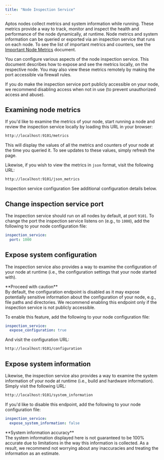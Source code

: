 ```yaml
---
title: "Node Inspection Service"
---
```







Aptos nodes collect metrics and system information while running. These metrics provide a way to track,
monitor and inspect the health and performance of the node dynamically, at runtime. Node metrics and system
information can be queried or exported via an inspection service that runs on each node.
To see the list of important metrics and counters, see the [Important Node Metrics](/network/nodes/measure/important-metrics) document.

You can configure various aspects of the node inspection service. This document describes how to expose and see the metrics locally, on the respective node. You may also view these metrics remotely by making the port accessible via firewall rules.

<Aside type="caution">
  If you do make the inspection service port publicly accessible on your node, we
  recommend disabling access when not in use (to prevent unauthorized access and abuse).
</Aside>

## Examining node metrics

If you&apos;d like to examine the metrics of your node, start running a
node and review the inspection service locally by loading this URL in your browser:

```bash
http://localhost:9101/metrics
```

This will display the values of all the metrics and counters of your node at the time you queried it.
To see updates to these values, simply refresh the page.

Likewise, if you wish to view the metrics in `json` format, visit the following URL:

```bash
http://localhost:9101/json_metrics
```

<Aside type="note">
  Inspection service configuration
  See additional configuration
  details below.
</Aside>

## Change inspection service port

The inspection service should run on all nodes by default, at port `9101`. To change
the port the inspection service listens on (e.g., to `1000`), add the following to your node
configuration file:

```yaml filename="fullnode.yaml"
inspection_service:
  port: 1000
```

## Expose system configuration

The inspection service also provides a way to examine the configuration of your node
at runtime (i.e., the configuration settings that your node started with).

<Aside type="caution">
  **Proceed with caution**<br />
  By default, the configuration endpoint is disabled as it may expose potentially sensitive
  information about the configuration of your node, e.g., file paths and directories. We
  recommend enabling this endpoint only if the inspection service is not publicly accessible.
</Aside>

To enable this feature, add the following to your node configuration file:

```yaml filename="fullnode.yaml"
inspection_service:
  expose_configuration: true
```

And visit the configuration URL:

```bash
http://localhost:9101/configuration
```

## Expose system information

Likewise, the inspection service also provides a way to examine the system information of your node
at runtime (i.e., build and hardware information). Simply visit the following URL:

```bash
http://localhost:9101/system_information
```

If you&apos;d like to disable this endpoint, add the following to your node configuration file:

```yaml filename="fullnode.yaml"
inspection_service:
  expose_system_information: false
```

<Aside type="note">
  **System information accuracy**<br />
  The system information displayed here is not guaranteed to be 100% accurate due to limitations
  in the way this information is collected. As a result, we recommend not worrying about any
  inaccuracies and treating the information as an estimate.
</Aside>
